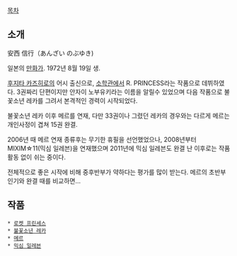 [[목차]]

== 소개 ==
安西 信行（あんざい のぶゆき)

일본의 [[만화가]]. 1972년 8월 19일 생. 

[[후지타 카즈히로]]의 어시 출신으로, [[소학관]]에서 R. PRINCESS라는 작품으로 데뷔하였다. 3권짜리 단편이지만 안자이 노부유키라는 이름을 알릴수 있었으며 다음 작품으로 불꽃소년 레카를 그려서 본격적인 경력이 시작되었다.

불꽃소년 레카 이후 메르를 연재, 다만 33권이나 그렸던 레카의 경우와는 다르게 메르는 개인사정이 겹쳐 15권 완결.

2006년 때 메르 연재 종류후는 무기한 휴필을 선언했었으나, 2008년부터 MIXIM☆11(믹심 일레븐)을 연재했으며 2011년에 믹심 일레븐도 완결 난 이후로는 작품 활동 없이 쉬는 중이다.

전체적으로 좋은 시작에 비해 중후반부가 약하다는 평가를 많이 받는다. 메르의 초반부 인기와 완결 때를 비교하면...
== 작품 ==
 * [[로켓 프린세스]]
 * [[불꽃소년 레카]]
 * [[메르]]
 * [[믹심 일레븐]]

